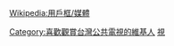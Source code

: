 {{Userbox
  |border-c=black
  |border-s=1
  |id=[[File:Public Television Service A Building top front.jpg|50px]]<span style="color:#17499b;">P</span><span style="color:#f9a64a;">T</span><span style="color:#e82429;">S</span>
  |id-c=white
  |id-fc=blue
  |id-s=12
  |info=這個用戶喜歡觀賞'''[[公共電視文化事業基金會|台灣公共電視]]'''。
  |info-c=yellow
  |info-fc=green
  |info-s=10
}}<includeonly>[[Category:喜歡觀賞台灣公共電視的維基人]]</includeonly><noinclude>
[[Category:媒體用戶框模板|視]]

{{Clear}}[[Wikipedia:用戶框/媒體]]</noinclude>